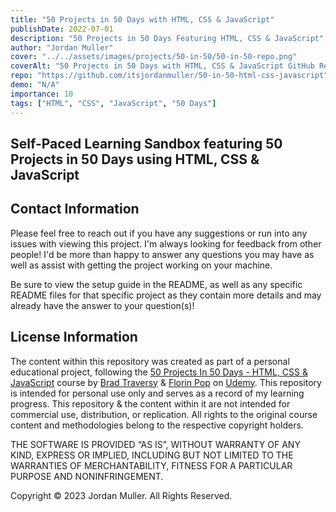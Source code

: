 ```yaml
---
title: "50 Projects in 50 Days with HTML, CSS & JavaScript"
publishDate: 2022-07-01
description: "50 Projects in 50 Days Featuring HTML, CSS & JavaScript"
author: "Jordan Muller"
cover: "../../assets/images/projects/50-in-50/50-in-50-repo.png"
coverAlt: "50 Projects in 50 Days with HTML, CSS & JavaScript GitHub Repository Banner"
repo: "https://github.com/itsjordanmuller/50-in-50-html-css-javascript"
demo: "N/A"
importance: 10
tags: ["HTML", "CSS", "JavaScript", "50 Days"]
---
```


## Self-Paced Learning Sandbox featuring 50 Projects in 50 Days using HTML, CSS & JavaScript

## Contact Information

Please feel free to reach out if you have any suggestions or run into any issues with viewing this project. I'm always looking for feedback from other people! I'd be more than happy to answer any questions you may have as well as assist with getting the project working on your machine.<br/>

Be sure to view the setup guide in the README, as well as any specific README files for that specific project as they contain more details and may already have the answer to your question(s)!

## License Information

The content within this repository was created as part of a personal educational project, following the [50 Projects In 50 Days - HTML, CSS & JavaScript](https://www.udemy.com/course/50-projects-50-days/) course by [Brad Traversy](https://www.udemy.com/user/brad-traversy/) & [Florin Pop](https://www.udemy.com/user/popflorin/) on [Udemy](https://www.udemy.com/). This repository is intended for personal use only and serves as a record of my learning progress. This repository & the content within it are not intended for commercial use, distribution, or replication. All rights to the original course content and methodologies belong to the respective copyright holders.

THE SOFTWARE IS PROVIDED “AS IS”, WITHOUT WARRANTY OF ANY KIND, EXPRESS OR IMPLIED, INCLUDING BUT NOT LIMITED TO THE WARRANTIES OF MERCHANTABILITY, FITNESS FOR A PARTICULAR PURPOSE AND NONINFRINGEMENT.

Copyright © 2023 Jordan Muller. All Rights Reserved.
